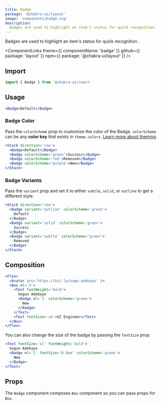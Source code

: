 ```yaml
---
title: Badge
package: '@chakra-ui/layout'
image: 'components/badge.svg'
description:
  Badges are used to highlight an item's status for quick recognition.
---
```


Badges are used to highlight an item's status for quick recognition.

<ComponentLinks
  theme={{ componentName: 'badge' }}
  github={{ package: 'layout' }}
  npm={{ package: '@chakra-ui/layout' }}
/>

<carbon-ad></carbon-ad>

## Import

```js
import { Badge } from '@chakra-ui/react'
```

## Usage

```jsx
<Badge>Default</Badge>
```

### Badge Color

Pass the `colorScheme` prop to customize the color of the Badge. `colorScheme`
can be any **color key** that exists in `theme.colors`.
[Learn more about theming](/docs/api/theming/theme).

```jsx
<Stack direction='row'>
  <Badge>Default</Badge>
  <Badge colorScheme='green'>Success</Badge>
  <Badge colorScheme='red'>Removed</Badge>
  <Badge colorScheme='purple'>New</Badge>
</Stack>
```

### Badge Variants

Pass the `variant` prop and set it to either `subtle`, `solid`, or `outline` to
get a different style.

```jsx
<Stack direction='row'>
  <Badge variant='outline' colorScheme='green'>
    Default
  </Badge>
  <Badge variant='solid' colorScheme='green'>
    Success
  </Badge>
  <Badge variant='subtle' colorScheme='green'>
    Removed
  </Badge>
</Stack>
```

## Composition

```jsx
<Flex>
  <Avatar src='https://bit.ly/sage-adebayo' />
  <Box ml='3'>
    <Text fontWeight='bold'>
      Segun Adebayo
      <Badge ml='1' colorScheme='green'>
        New
      </Badge>
    </Text>
    <Text fontSize='sm'>UI Engineer</Text>
  </Box>
</Flex>
```

You can also change the size of the badge by passing the `fontSize` prop.

```jsx
<Text fontSize='xl' fontWeight='bold'>
  Segun Adebayo
  <Badge ml='1' fontSize='0.8em' colorScheme='green'>
    New
  </Badge>
</Text>
```

## Props

The `Badge` component composes `Box` component so you can pass props for `Box`.

<PropsTable of='Badge' />
